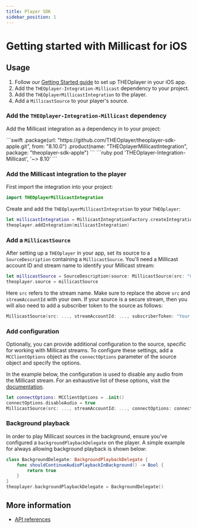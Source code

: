 ```yaml
---
title: Player SDK
sidebar_position: 1
---
```


# Getting started with Millicast for iOS


## Usage

1. Follow our [Getting Started guide](pathname:///theoplayer/getting-started/sdks/ios/getting-started) to set up THEOplayer in your iOS app.
2. Add the `THEOplayer-Integration-Millicast` dependency to your project.
3. Add the `THEOplayerMillicastIntegration` to the player.
4. Add a `MillicastSource` to your player's source.

### Add the `THEOplayer-Integration-Millicast` dependency

Add the Millicast integration as a dependency in to your project:

<Tabs queryString="lang">
    <!-- prettier-ignore-start -->
    <TabItem value="spm" label="Swift Package Manager">
    ```swift
    .package(url: "https://github.com/THEOplayer/theoplayer-sdk-apple.git", from: "8.10.0")
    .product(name: "THEOplayerMillicastIntegration", package: "theoplayer-sdk-apple")
    ```
    </TabItem>
    <TabItem value="cocoapods" label="Cocoapods">
    ```ruby
    pod 'THEOplayer-Integration-Millicast', '~> 8.10'
    ```
    </TabItem>
    <!-- prettier-ignore-end -->
</Tabs>

### Add the Millicast integration to the player

First import the integration into your project:

```swift
import THEOplayerMillicastIntegration
```

Create and add the `THEOplayerMillicastIntegration` to your `THEOplayer`:

```swift
let millicastIntegration = MillicastIntegrationFactory.createIntegration()
theoplayer.addIntegration(millicastIntegration)
```

### Add a `MillicastSource`

After setting up a `THEOplayer` in your app, set its source to a `SourceDescription` containing a `MillicastSource`.
You'll need a Millicast account ID and stream name to identify your Millicast stream:

```swift
let millicastSource = SourceDescription(source: MillicastSource(src: "multiview", streamAccountId: "k9Mwad"))
theoplayer.source = millicastSource
```

Here `src` refers to the stream name. Make sure to replace the above `src` and `streamAccountId` with your own. If your source is a secure stream, then you will
also need to add a subscriber token to the source as follows:

```swift
MillicastSource(src: ..., streamAccountId: ..., subscriberToken: "Your token")
```

### Add configuration

Optionally, you can provide additional configuration to the source, specific for working with Millicast streams.
To configure these settings, add a `MCClientOptions` object as the `connectOptions` parameter of the source object
and specify the options.

In the example below, the configuration is used to disable any audio from the Millicast stream.
For an exhaustive list of these options, visit the [documentation](https://millicast.github.io/doc/latest/apple/documentation/millicastsdk/mcclientoptions).

```swift
let connectOptions: MCClientOptions = .init()
connectOptions.disableAudio = true
MillicastSource(src: ..., streamAccountId: ..., connectOptions: connectOptions)
```

### Background playback

In order to play Millicast sources in the background, ensure you've configured a `backgroundPlaybackDelegate` on the player. A simple example for always allowing background playback is shown below:

```swift
class BackgroundDelegate: BackgroundPlaybackDelegate {
    func shouldContinueAudioPlaybackInBackground() -> Bool {
        return true
    }
}
theoplayer.backgroundPlaybackDelegate = BackgroundDelegate()
```

## More information

- [API references](pathname:///theoplayer/v9/api-reference/ios/Millicast/index.html)
